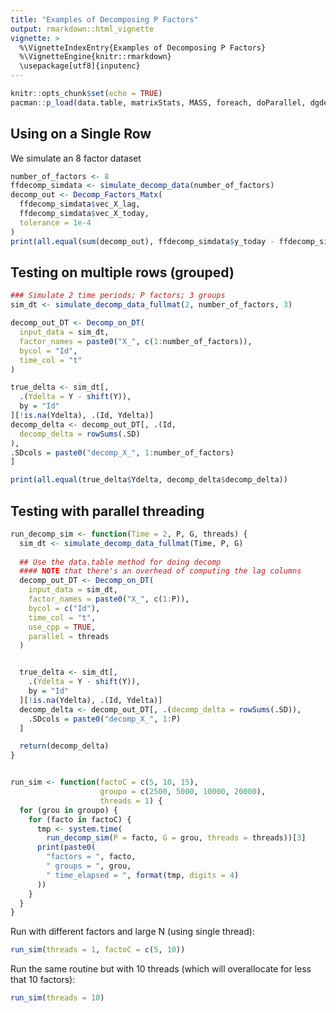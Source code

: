 ```yaml
---
title: "Examples of Decomposing P Factors"
output: rmarkdown::html_vignette
vignette: >
  %\VignetteIndexEntry{Examples of Decomposing P Factors}
  %\VignetteEngine{knitr::rmarkdown}
  \usepackage[utf8]{inputenc}
---
```


```r
knitr::opts_chunk$set(echo = TRUE)
pacman::p_load(data.table, matrixStats, MASS, foreach, doParallel, dgdecomp)

```

## Using on a Single Row

We simulate an 8 factor dataset

```r
number_of_factors <- 8
ffdecomp_simdata <- simulate_decomp_data(number_of_factors)
decomp_out <- Decomp_Factors_Matx(
  ffdecomp_simdata$vec_X_lag,
  ffdecomp_simdata$vec_X_today,
  tolerance = 1e-4
)
print(all.equal(sum(decomp_out), ffdecomp_simdata$y_today - ffdecomp_simdata$y_lag))

```

## Testing on multiple rows (grouped)

```r
### Simulate 2 time periods; P factors; 3 groups
sim_dt <- simulate_decomp_data_fullmat(2, number_of_factors, 3)

decomp_out_DT <- Decomp_on_DT(
  input_data = sim_dt,
  factor_names = paste0("X_", c(1:number_of_factors)),
  bycol = "Id",
  time_col = "t"
)

true_delta <- sim_dt[,
  .(Ydelta = Y - shift(Y)),
  by = "Id"
][!is.na(Ydelta), .(Id, Ydelta)]
decomp_delta <- decomp_out_DT[, .(Id,
  decomp_delta = rowSums(.SD)
),
.SDcols = paste0("decomp_X_", 1:number_of_factors)
]

print(all.equal(true_delta$Ydelta, decomp_delta$decomp_delta))
```


## Testing with parallel threading
```r
run_decomp_sim <- function(Time = 2, P, G, threads) {
  sim_dt <- simulate_decomp_data_fullmat(Time, P, G)
  
  ## Use the data.table method for doing decomp
  #### NOTE that there's an overhead of computing the lag columns
  decomp_out_DT <- Decomp_on_DT(
    input_data = sim_dt,
    factor_names = paste0("X_", c(1:P)),
    bycol = c("Id"),
    time_col = "t",
    use_cpp = TRUE, 
    parallel = threads
  )


  true_delta <- sim_dt[,
    .(Ydelta = Y - shift(Y)),
    by = "Id"
  ][!is.na(Ydelta), .(Id, Ydelta)]
  decomp_delta <- decomp_out_DT[, .(decomp_delta = rowSums(.SD)),
    .SDcols = paste0("decomp_X_", 1:P)
  ]

  return(decomp_delta)
}


run_sim <- function(factoC = c(5, 10, 15), 
                    groupo = c(2500, 5000, 10000, 20000),
                    threads = 1) {
  for (grou in groupo) {
    for (facto in factoC) {
      tmp <- system.time(
        run_decomp_sim(P = facto, G = grou, threads = threads))[3]
      print(paste0(
        "factors = ", facto,
        " groups = ", grou,
        " time_elapsed = ", format(tmp, digits = 4)
      ))
    }
  }
}
```

Run with different factors and large N (using single thread):
```r
run_sim(threads = 1, factoC = c(5, 10))
```

Run the same routine but with 10 threads (which will overallocate for less that 10 factors):
```r
run_sim(threads = 10)
```

